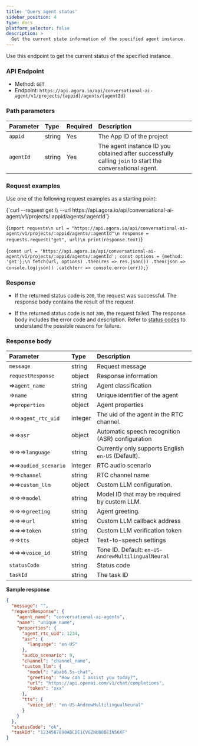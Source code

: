 ```yaml
---
title: 'Query agent status'
sidebar_position: 4
type: docs
platform_selector: false
description: >
  Get the current state information of the specified agent instance.
---
```



Use this endpoint to get the current status of the specified <Vpd k="NAME" /> instance.

### API Endpoint

- Method: `GET`
- Endpoint: `https://api.agora.io/api/conversational-ai-agent/v1/projects/{appid}/agents/{agentId}`

### Path parameters

| Parameter   | Type | Required | Description   |
|:--------|:---------|:----|:--------------|
| `appid` | string | Yes | The App ID of the project|
| `agentId` | string | Yes | The agent instance ID you obtained after successfully calling `join` to start the conversational agent. |

### Request examples

Use one of the following request examples as a starting point:

<MultiCodeBlock caption="Sample request:">
<CodeGroup label="Select">
<CodeItem language="bash" name="curl">{`curl --request get \\
  --url https://api.agora.io/api/conversational-ai-agent/v1/projects/:appid/agents/:agentId`}</CodeItem>

  <CodeItem language="python" name="Python">{`import requests\n
url = "https://api.agora.io/api/conversational-ai-agent/v1/projects/:appid/agents/:agentId"\n
response = requests.request("get", url)\n
print(response.text)`}</CodeItem>

  <CodeItem language="js" name="Node.js">{`const url = 'https://api.agora.io/api/conversational-ai-agent/v1/projects/:appid/agents/:agentId';
const options = {method: 'get'};\n
fetch(url, options)
  .then(res => res.json())
  .then(json => console.log(json))
  .catch(err => console.error(err));`}</CodeItem>

</CodeGroup>
</MultiCodeBlock>

### Response

- If the returned status code is `200`, the request was successful. The response body contains the result of the request.

- If the returned status code is not `200`, the request failed. The response body includes the error code and description. Refer to [status codes](../rest-api/reference#response-status-codes) to understand the possible reasons for failure.

### Response body

| Parameter   | Type |  Description   |
|:--------|:---------|:--------------|
| `message`    | string   | Request message |
| `requestResponse`   | object  | Response information |
| ⇒`agent_name` | string   | Agent classification  |
| ⇒`name` | string   | Unique identifier of the agent  |
| ⇒`properties` | object   | Agent properties |
| ⇒⇒`agent_rtc_uid` | integer   | The uid of the agent in the RTC channel.  |
| ⇒⇒`asr` | object   | Automatic speech recognition (ASR) configuration  |
| ⇒⇒⇒`language` | string | Currently <Vpd k="NAME" /> only supports English `en-US` (Default). |
| ⇒⇒`audiod_scenario` | integer   | RTC audio scenario  |
| ⇒⇒`channel` | string   | RTC channel name  |
| ⇒⇒`custom_llm` | object   | Custom LLM configuration.  |
| ⇒⇒⇒`model` | string | Model ID that may be required by custom LLM.  |
| ⇒⇒⇒`greeting` | string | Agent greeting.  |
| ⇒⇒⇒`url` | string | Custom LLM callback address  |
| ⇒⇒⇒`token` | string | Custom LLM verification token  |
| ⇒⇒`tts` | object | Text-to-speech settings |
| ⇒⇒⇒`voice_id` | string | Tone ID. Default: `en-US-AndrewMultilingualNeural`  |
| `statusCode` | string | Status code  |
| `taskId` | string | The task ID |


**Sample response**

```json
{
  "message": "",
  "requestResponse": {
    "agent_name": "conversational-ai-agents",
    "name": "unique_name",
    "properties": {
      "agent_rtc_uid": 1234,
      "asr": {
        "language": "en-US"
      },
      "audio_scenario": 9,
      "channel": "channel_name",
      "custom_llm": {
        "model": "abab6.5s-chat",
        "greeting": "How can I assist you today?",
        "url": "https://api.openai.com/v1/chat/completions",
        "token": "xxx"
      },
      "tts": {
        "voice_id": "en-US-AndrewMultilingualNeural"
      }
    }
  },
  "statusCode": "ok",
  "taskId": "1234567890ABCDE1CVGZNU80BEIN56XF"
}
```
